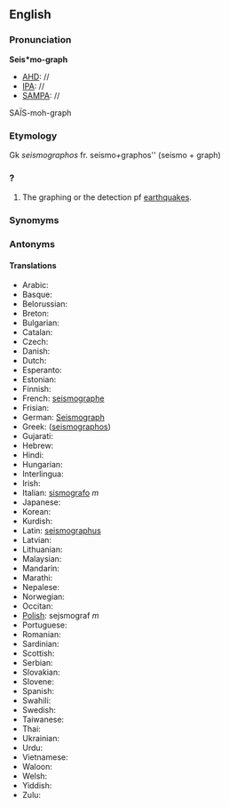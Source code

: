 ==English==
===Pronunciation===
'''Seis*mo-graph'''
*[[AHD]]: //
*[[IPA]]: //
*[[SAMPA]]: //
SA&Iuml;S-moh-graph

===Etymology===

Gk ''seismographos'' fr. seismo'' + ''graphos'' (seismo + graph)
===?===

#The graphing or the detection pf [[earthquake]]s.
===Synomyms===
===Antonyms===
====Translations====
*Arabic:
*Basque:
*Belorussian:
*Breton:
*Bulgarian:
*Catalan:
*Czech:
*Danish:
*Dutch:
*Esperanto:
*Estonian:
*Finnish:
*French: [[seismographe]]
*Frisian:
*German: [[Seismograph]]
*Greek: ([[seismographos]])
*Gujarati:
*Hebrew:
*Hindi:
*Hungarian:
*Interlingua:
*Irish:
*Italian: [[sismografo]] ''m''
*Japanese:
*Korean:
*Kurdish:
*Latin: [[seismographus]]
*Latvian:
*Lithuanian:
*Malaysian:
*Mandarin:
*Marathi:
*Nepalese:
*Norwegian:
*Occitan:
*[[Polish]]: sejsmograf ''m''
*Portuguese:
*Romanian:
*Sardinian:
*Scottish:
*Serbian:
*Slovakian:
*Slovene:
*Spanish:
*Swahili:
*Swedish:
*Taiwanese:
*Thai:
*Ukrainian:
*Urdu:
*Vietnamese:
*Waloon:
*Welsh:
*Yiddish:
*Zulu: